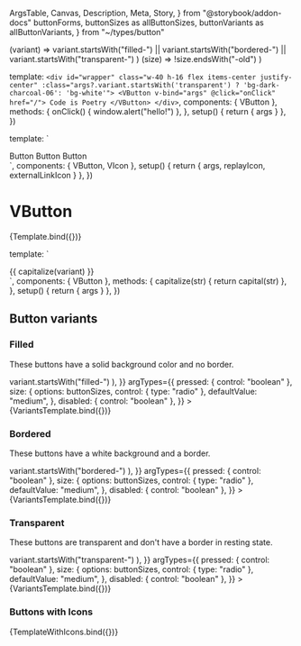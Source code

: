   ArgsTable,
  Canvas,
  Description,
  Meta,
  Story,
} from "@storybook/addon-docs"
  buttonForms,
  buttonSizes as allButtonSizes,
  buttonVariants as allButtonVariants,
} from "~/types/button"


<Meta title="Components/VButton" components={VButton} />

  (variant) =>
    variant.startsWith("filled-") ||
    variant.startsWith("bordered-") ||
    variant.startsWith("transparent-")
)
  (size) => !size.endsWith("-old")
)

  template: `
    <div id="wrapper"
        class="w-40 h-16 flex items-center justify-center"
        :class="args?.variant.startsWith('transparent') ? 'bg-dark-charcoal-06': 'bg-white'">
    <VButton v-bind="args" @click="onClick" href="/">
      Code is Poetry
    </VButton>
    </div>
  `,
  components: { VButton },
  methods: {
    onClick() {
      window.alert("hello!")
    },
  },
  setup() {
    return { args }
  },
})

  template: `
<div class="flex flex-col items-center gap-4 flex-wrap">
  <VButton :variant="args.variant" :size="args.size" :has-icon-start="true">
    <VIcon :icon-path="replayIcon" />Button
  </VButton>
  <VButton :variant="args.variant" :size="args.size" has-icon-end>
    Button<VIcon :icon-path="externalLinkIcon" />
  </VButton>
  <VButton :variant="args.variant" :size="args.size" has-icon-start has-icon-end>
    <VIcon :icon-path="replayIcon" />Button<VIcon :icon-path="externalLinkIcon" />
  </VButton>
</div>`,
  components: { VButton, VIcon },
  setup() {
    return { args, replayIcon, externalLinkIcon }
  },
})

# VButton

<Description of={VButton} />

<ArgsTable of={VButton} />

<Canvas>
  <Story
    name="VButton"
    parameters={{
      viewport: { defaultViewport: "sm" },
    }}
    argTypes={{
      as: {
        options: buttonForms,
        control: { type: "radio" },
      },
      variant: {
        options: buttonVariants,
        control: { type: "select" },
        defaultValue: "filled-pink",
      },
      pressed: { control: "boolean" },
      size: {
        options: buttonSizes,
        control: { type: "radio" },
        defaultValue: "medium",
      },
      disabled: { control: "boolean" },
      focusableWhenDisabled: { control: "boolean" },
      type: { control: "text" },
    }}
  >
    {Template.bind({})}
  </Story>
</Canvas>

  template: `
<div class="flex gap-4 flex-wrap">
<VButton v-for="variant in args.variants"
    :variant="variant"
    :key="variant"
    class="description-bold"
    v-bind="args">
    {{ capitalize(variant) }}
    </VButton>
  </div>`,
  components: { VButton },
  methods: {
    capitalize(str) {
      return capital(str)
    },
  },
  setup() {
    return { args }
  },
})

## Button variants

### Filled

These buttons have a solid background color and no border.

<Canvas>
  <Story
    name="filled"
    args={{
      variants: buttonVariants.filter((variant) =>
        variant.startsWith("filled-")
      ),
    }}
    argTypes={{
      pressed: { control: "boolean" },
      size: {
        options: buttonSizes,
        control: { type: "radio" },
        defaultValue: "medium",
      },
      disabled: { control: "boolean" },
    }}
  >
    {VariantsTemplate.bind({})}
  </Story>
</Canvas>

### Bordered

These buttons have a white background and a border.

<Canvas>
  <Story
    name="bordered"
    args={{
      variants: buttonVariants.filter((variant) =>
        variant.startsWith("bordered-")
      ),
    }}
    argTypes={{
      pressed: { control: "boolean" },
      size: {
        options: buttonSizes,
        control: { type: "radio" },
        defaultValue: "medium",
      },
      disabled: { control: "boolean" },
    }}
  >
    {VariantsTemplate.bind({})}
  </Story>
</Canvas>

### Transparent

These buttons are transparent and don't have a border in resting state.

<Canvas>
  <Story
    name="transparent"
    args={{
      variants: buttonVariants.filter((variant) =>
        variant.startsWith("transparent-")
      ),
    }}
    argTypes={{
      pressed: { control: "boolean" },
      size: {
        options: buttonSizes,
        control: { type: "radio" },
        defaultValue: "medium",
      },
      disabled: { control: "boolean" },
    }}
  >
    {VariantsTemplate.bind({})}
  </Story>
</Canvas>

### Buttons with Icons

<Canvas>
  <Story
    name="icons"
    argTypes={{
      pressed: { control: "boolean" },
      size: {
        options: buttonSizes,
        control: { type: "radio" },
        defaultValue: "medium",
      },
      variant: {
        options: buttonVariants,
        control: { type: "select" },
        defaultValue: "bordered-dark",
      },
      disabled: { control: "boolean" },
    }}
  >
    {TemplateWithIcons.bind({})}
  </Story>
</Canvas>
